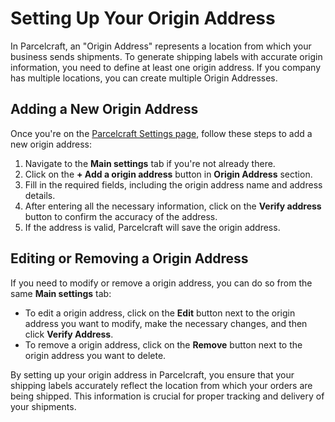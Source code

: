 # Setting Up Your Origin Address

In Parcelcraft, an "Origin Address" represents a location from which your business sends shipments. To generate shipping labels with accurate origin information, you need to define at least one origin address. If you company has multiple locations, you can create multiple Origin Addresses.

## Adding a New Origin Address

Once you're on the [Parcelcraft Settings page](https://dashboard.stripe.com/settings/apps/com.productivity.parcelcraft), follow these steps to add a new origin address:

1. Navigate to the **Main settings** tab if you're not already there.
2. Click on the **+ Add a origin address** button in **Origin Address** section.
3. Fill in the required fields, including the origin address name and address details.
4. After entering all the necessary information, click on the **Verify address** button to confirm the accuracy of the address.
5. If the address is valid, Parcelcraft will save the origin address.

## Editing or Removing a Origin Address

If you need to modify or remove a origin address, you can do so from the same **Main settings** tab:

- To edit a origin address, click on the **Edit** button next to the origin address you want to modify, make the necessary changes, and then click **Verify Address**.
- To remove a origin address, click on the **Remove** button next to the origin address you want to delete.

By setting up your origin address in Parcelcraft, you ensure that your shipping labels accurately reflect the location from which your orders are being shipped. This information is crucial for proper tracking and delivery of your shipments.

